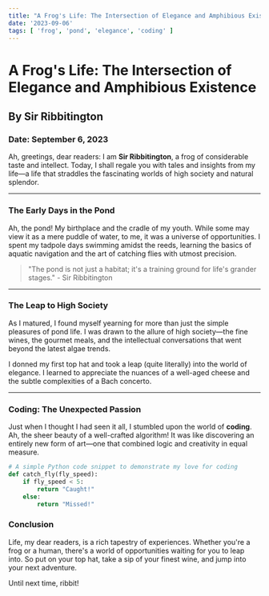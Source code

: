 ```yaml
---
title: "A Frog's Life: The Intersection of Elegance and Amphibious Existence"
date: '2023-09-06'
tags: [ 'frog', 'pond', 'elegance', 'coding' ]
---
```


<CustomImage src  = "https://github.com/stonediggity/mdx-library/blob/main/images/coding-frog.png" alt = "Coding Frog">

# A Frog's Life: The Intersection of Elegance and Amphibious Existence
## By Sir Ribbitington
### Date: September 6, 2023

Ah, greetings, dear readers: I am **Sir Ribbitington**, a frog of considerable taste and intellect. Today, I shall regale you with tales and insights from my life—a life that straddles the fascinating worlds of high society and natural splendor.

---

### The Early Days in the Pond

Ah, the pond! My birthplace and the cradle of my youth. While some may view it as a mere puddle of water, to me, it was a universe of opportunities. I spent my tadpole days swimming amidst the reeds, learning the basics of aquatic navigation and the art of catching flies with utmost precision.

> "The pond is not just a habitat; it's a training ground for life's grander stages." - Sir Ribbitington

---

### The Leap to High Society

As I matured, I found myself yearning for more than just the simple pleasures of pond life. I was drawn to the allure of high society—the fine wines, the gourmet meals, and the intellectual conversations that went beyond the latest algae trends.

I donned my first top hat and took a leap (quite literally) into the world of elegance. I learned to appreciate the nuances of a well-aged cheese and the subtle complexities of a Bach concerto.

---

### Coding: The Unexpected Passion

Just when I thought I had seen it all, I stumbled upon the world of **coding**. Ah, the sheer beauty of a well-crafted algorithm! It was like discovering an entirely new form of art—one that combined logic and creativity in equal measure.

```python
# A simple Python code snippet to demonstrate my love for coding
def catch_fly(fly_speed):
    if fly_speed < 5:
        return "Caught!"
    else:
        return "Missed!"
```

### Conclusion
Life, my dear readers, is a rich tapestry of experiences. Whether you're a frog or a human, there's a world of opportunities waiting for you to leap into. So put on your top hat, take a sip of your finest wine, and jump into your next adventure.

Until next time, ribbit!